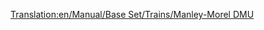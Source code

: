 [[Translation:en/Manual/Base Set/Trains/Manley-Morel DMU]]
{{nl/Treinen|Naam=Manley-Morel DMU
|Afbeelding=[[File:en/Manleymoreldmu.png]]
|Kosten=£12,890 ($25.780)
|Snelheid=112 km/h (70 mph)
|Gewicht=32 t
|Kracht=600 pk (447 kW)
|Onderhoudskosten=£1,278 ($2.556)
|Ontworpen=1957
|Levensduur=12
|Capaciteit=76 passagiers
|Omschrijving=De Manley-Morel DMU is een meerdelige passagierstreinstel op diesel dat geleverd wordt in eenheden van 2 wagons.

Deze treinen zijn echt alleen geschikt voor kleine passagierstransporten, dit mede doordat de trein te weinig kracht heeft voor het trekken van goederen en andere wagons. Je kan wel meer eenheden gebruiken om de kracht en capaciteit te verhogen (echte DMU stijl), maar dan nog zit je met de beperkte snelheid van 112 km/h. Een betere optie is te wachten op de [[nl/Manual/Base Set/Trains/SH "125"|SH "125"]] die uitkomt in 1977.

Opletten geblazen als je deze trein gebruikt, want je mag deze trein als te traag ondervinden in combinatie met andere treinen, met ophoping als gevolg. Het wordt echt aangeraden om deze treinen ofwel te vervangen door betere treinen ofwel om [[en/overtaking sections|inhaalsecties (EN)]] te plaatsen.

Deze trein is verouderd met de introductie van de [[nl/Manual/Base Set/Trains/Dash|"Dash"]], een trein ontworpen in 1984 die 8 km/h sneller en 100pk sterker is. Dit lijkt niet veel, maar je zal rap versteld van staan hoe snel ze vertrekken!

|Real-life=Dit is de Transport Tycoon versie van de [https://www.wikipedia.org/wiki/British Rail Class 101 Metro-Cammell Class 101 DMU (EN)] van 1956 als deel van moderniseringsplannen van het Britse spoornetwerk met als doel de stoomlocomotieven te vervangen op locale- en semi-expresslijnen. Het is ook het begin van de DMU stijl van rond 1950 en begin 1960. Ondanks de TTD's 12 jaar levensduur reed deze trein nog over het Britse landschap tot eind 2003! Op de dag van vandaag rijden ze nog maar alleen over eigen gereserveerde sporen.
}}